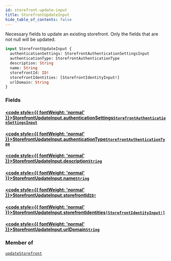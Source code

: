 ```yaml
---
id: storefront-update-input
title: StorefrontUpdateInput
hide_table_of_contents: false
---
```








Necessary fields to update an existing storefront. Only the fields that are not null will be updated.

```graphql
input StorefrontUpdateInput {
  authenticationSettings: StorefrontAuthenticationSettingsInput
  authenticationType: StorefrontAuthenticationType
  description: String
  name: String
  storefrontId: ID!
  storefrontIdentities: [StorefrontIdentityInput!]
  urlDomain: String
}
```


### Fields

#### [<code style={{ fontWeight: 'normal' }}>StorefrontUpdateInput.<b>authenticationSettings</b></code>](#)<Bullet />[`StorefrontAuthenticationSettingsInput`](/demand/api/graphql-admin/reference/inputs/storefront-authentication-settings-input) <Badge class="secondary" text="input"/>
> 
> 

#### [<code style={{ fontWeight: 'normal' }}>StorefrontUpdateInput.<b>authenticationType</b></code>](#)<Bullet />[`StorefrontAuthenticationType`](/demand/api/graphql-admin/reference/enums/storefront-authentication-type) <Badge class="secondary" text="enum"/>
> 
> 

#### [<code style={{ fontWeight: 'normal' }}>StorefrontUpdateInput.<b>description</b></code>](#)<Bullet />[`String`](/demand/api/graphql-admin/reference/scalars/string) <Badge class="secondary" text="scalar"/>
> 
> 

#### [<code style={{ fontWeight: 'normal' }}>StorefrontUpdateInput.<b>name</b></code>](#)<Bullet />[`String`](/demand/api/graphql-admin/reference/scalars/string) <Badge class="secondary" text="scalar"/>
> 
> 

#### [<code style={{ fontWeight: 'normal' }}>StorefrontUpdateInput.<b>storefrontId</b></code>](#)<Bullet />[`ID!`](/demand/api/graphql-admin/reference/scalars/id) <Badge class="secondary" text="non-null"/> <Badge class="secondary" text="scalar"/>
> 
> 

#### [<code style={{ fontWeight: 'normal' }}>StorefrontUpdateInput.<b>storefrontIdentities</b></code>](#)<Bullet />[`[StorefrontIdentityInput!]`](/demand/api/graphql-admin/reference/inputs/storefront-identity-input) <Badge class="secondary" text="list"/> <Badge class="secondary" text="input"/>
> 
> 

#### [<code style={{ fontWeight: 'normal' }}>StorefrontUpdateInput.<b>urlDomain</b></code>](#)<Bullet />[`String`](/demand/api/graphql-admin/reference/scalars/string) <Badge class="secondary" text="scalar"/>
> 
> 



### Member of

[`updateStorefront`](/demand/api/graphql-admin/reference/mutations/update-storefront)  <Badge class="secondary" text="mutation"/>



